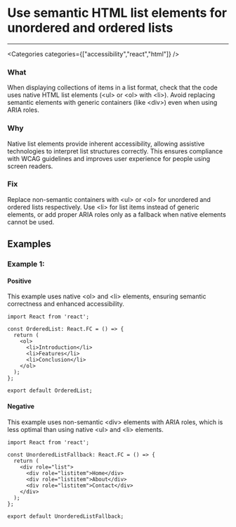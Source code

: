 

# Use semantic HTML list elements for unordered and ordered lists

<Severity severity={SeverityLevels.MEDIUM} />

---

<Categories categories={["accessibility","react","html"]} />

### What
When displaying collections of items in a list format, check that the code uses native HTML list elements (&lt;ul&gt; or &lt;ol&gt; with &lt;li&gt;). Avoid replacing semantic elements with generic containers (like &lt;div&gt;) even when using ARIA roles.

### Why
Native list elements provide inherent accessibility, allowing assistive technologies to interpret list structures correctly. This ensures compliance with WCAG guidelines and improves user experience for people using screen readers.

### Fix
Replace non-semantic containers with &lt;ul&gt; or &lt;ol&gt; for unordered and ordered lists respectively. Use &lt;li&gt; for list items instead of generic elements, or add proper ARIA roles only as a fallback when native elements cannot be used.

## Examples

### Example 1:

<!-- #example -->

#### Positive

<!-- #example_positive_description -->
This example uses native &lt;ol&gt; and &lt;li&gt; elements, ensuring semantic correctness and enhanced accessibility.

<!-- #example_positive_code -->
```tsx
import React from 'react';

const OrderedList: React.FC = () => {
  return (
    <ol>
      <li>Introduction</li>
      <li>Features</li>
      <li>Conclusion</li>
    </ol>
  );
};

export default OrderedList;
```

#### Negative

<!-- #example_negative_description -->
This example uses non-semantic &lt;div&gt; elements with ARIA roles, which is less optimal than using native &lt;ul&gt; and &lt;li&gt; elements.

<!-- #example_negative_code -->
```tsx
import React from 'react';

const UnorderedListFallback: React.FC = () => {
  return (
    <div role="list">
      <div role="listitem">Home</div>
      <div role="listitem">About</div>
      <div role="listitem">Contact</div>
    </div>
  );
};

export default UnorderedListFallback;
```